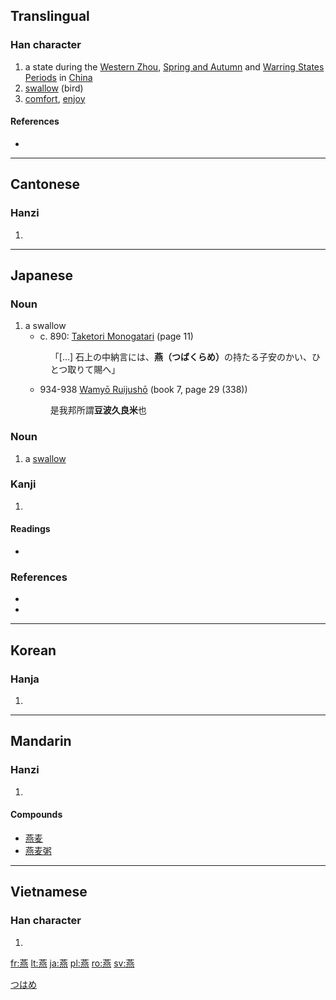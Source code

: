 {{also|鷰}}
==Translingual==
{{Han stroke|[[Image:燕-order.gif]]}}

===Han character===
{{Han char|rn=86|rad=火|as=12|sn=16|four=4433<sub>1</sub>|canj=廿中心火 (TLPF)}}

# a state during the [[w:Western Zhou|Western Zhou]], [[w:Spring and Autumn|Spring and Autumn]] and [[w:Warring States Period|Warring States Periods]] in [[China]]
# [[swallow]] (bird)
# [[comfort]], [[enjoy]]

====References====
* {{Han ref|kx=0683.160|dkj=19429|dj=1095.130|hdz=32239.060|uh=71D5|ud=29141|bh=BF50|bd=48976}}

----

==Cantonese==

===Hanzi===
{{yue-hanzi|jyut=|y=[[yin1]], [[yin3]]}}

# {{defn|Cantonese|sort=火12}}

----

==Japanese==

===Noun===
{{ja-noun|k|hira=つばくらめ|rom=tsubakurame|hidx=つはくらめ}}

# a swallow
#* c. 890: [[w:Taketori Monogatari|Taketori Monogatari]] (page 11)
#: 「[...] 石上の中納言には、'''燕（つばくらめ）'''の持たる子安のかい、ひとつ取りて賜へ」
#* 934-938 [[w:Wamyō Ruijushō|Wamyō Ruijushō]] (book 7, page 29 (338))
#: 是我邦所謂'''豆波久良米'''也

===Noun===
{{ja-noun|k|hira=つばめ|rom=tsubame|hidx=つはめ}}

# {{bird|lang=ja}} a [[swallow]]

===Kanji===
{{ja-kanji|grade=|rs=火12}}

# {{defn|Japanese}}

====Readings====
* {{ja-readings|on=[[えん]] (en)|kun=[[つばめ]] (tsubame)}}

===References===

* {{cite book
  | last = Horiuchi
  | first = Hideaki
  | coauthors = Ken Akiyama
  | title = [[w:Taketori Monogatari|Taketori Monogatari]] , [[w:Ise Monogatari|Ise Monogatari]]
  | publisher = [[w:Iwanami Shoten Publishing|Iwanami Shoten]]
  | date = 1997
  | location = Tōkyō
  | id = ISBN 4-00-240017-4
  }}
* {{cite book
  | last = Minamoto
  | first = Shitagō
  | authorlink = Minamoto no Shitagō
  | coauthors = Kyōto Daigaku Bungakubu Kokugogaku Kokubungaku Kenkyūshitsu
  | title = Shohon Shūsei [[w:Wamyō Ruijushō|Wamyō Ruijushō]]: Honbunhen
  | publisher = Rinsen
  | origyear = c. 934
  | year = 1968
  | location = Kyōto
  | id = ISBN 4-653-00507-9
}}

[[Category:ja:Birds|つはめ]]

----

==Korean==

===Hanja===
{{ko-hanja|hangeul=연|eumhun=|rv=yeon|mr=yŏn|y=yen}}

# {{defn|Korean|sort=火12}}

----

==Mandarin==

===Hanzi===
{{cmn-hanzi|pin=[[yān]] ([[yan1]]), [[yàn]] ([[yan4]])|wg=[[yen1|yen<sup>1</sup>]], [[yen4|yen<sup>4</sup>]]}}

# {{defn|Mandarin|sort=火12}}

====Compounds====
* [[燕麦]]
* [[燕麦粥]]

----

==Vietnamese==

===Han character===
{{vi-hantu|[[yến]], [[én]], [[yên]]|rs=火12}}

# {{defn|Vietnamese|sort=火12}}

[[fr:燕]]
[[lt:燕]]
[[ja:燕]]
[[pl:燕]]
[[ro:燕]]
[[sv:燕]]